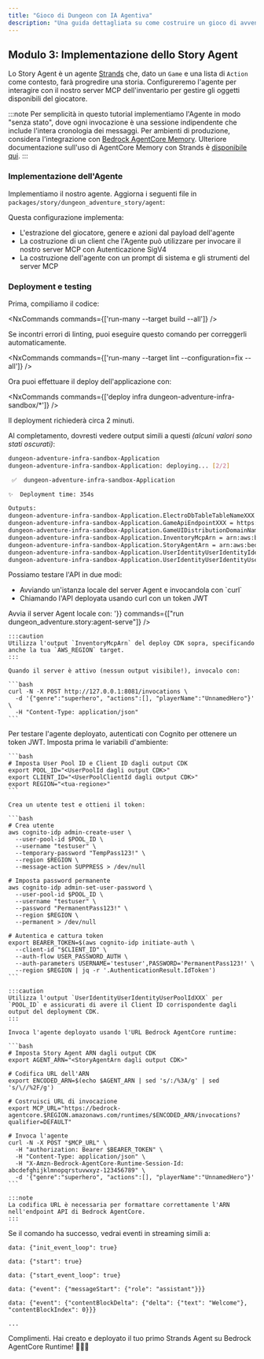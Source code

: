 ```yaml
---
title: "Gioco di Dungeon con IA Agentiva"
description: "Una guida dettagliata su come costruire un gioco di avventura in dungeon alimentato da IA agentiva utilizzando @aws/nx-plugin."
---
```




## Modulo 3: Implementazione dello Story Agent

Lo Story Agent è un agente [Strands](https://strandsagents.com/) che, dato un `Game` e una lista di `Action` come contesto, farà progredire una storia. Configureremo l'agente per interagire con il nostro server MCP dell'inventario per gestire gli oggetti disponibili del giocatore.

:::note
Per semplicità in questo tutorial implementiamo l'Agente in modo "senza stato", dove ogni invocazione è una sessione indipendente che include l'intera cronologia dei messaggi. Per ambienti di produzione, considera l'integrazione con [Bedrock AgentCore Memory](https://docs.aws.amazon.com/bedrock-agentcore/latest/devguide/memory.html). Ulteriore documentazione sull'uso di AgentCore Memory con Strands è [disponibile qui](https://github.com/aws/bedrock-agentcore-sdk-python/tree/main/src/bedrock_agentcore/memory/integrations/strands).
:::

### Implementazione dell'Agente

Implementiamo il nostro agente. Aggiorna i seguenti file in `packages/story/dungeon_adventure_story/agent`:

<Tabs>
  <TabItem label="main.py">
<E2EDiff lang="python" before="dungeon-adventure/3/main.py.old.template" after="dungeon-adventure/3/main.py.template" />
  </TabItem>
  <TabItem label="agent.py">
<E2EDiff lang="python" before="dungeon-adventure/3/agent.py.old.template" after="dungeon-adventure/3/agent.py.template" />
  </TabItem>
</Tabs>

Questa configurazione implementa:

- L'estrazione del giocatore, genere e azioni dal payload dell'agente
- La costruzione di un client che l'Agente può utilizzare per invocare il nostro server MCP con Autenticazione SigV4
- La costruzione dell'agente con un prompt di sistema e gli strumenti del server MCP

### Deployment e testing

Prima, compiliamo il codice:

<NxCommands commands={['run-many --target build --all']} />

<Aside type="tip">
Se incontri errori di linting, puoi eseguire questo comando per correggerli automaticamente.

<NxCommands commands={['run-many --target lint --configuration=fix --all']} />
</Aside>

Ora puoi effettuare il deploy dell'applicazione con:

<NxCommands commands={['deploy infra dungeon-adventure-infra-sandbox/*']} />

Il deployment richiederà circa 2 minuti.

Al completamento, dovresti vedere output simili a questi _(alcuni valori sono stati oscurati)_:

```bash
dungeon-adventure-infra-sandbox-Application
dungeon-adventure-infra-sandbox-Application: deploying... [2/2]

 ✅  dungeon-adventure-infra-sandbox-Application

✨  Deployment time: 354s

Outputs:
dungeon-adventure-infra-sandbox-Application.ElectroDbTableTableNameXXX = dungeon-adventure-infra-sandbox-Application-ElectroDbTableXXX-YYY
dungeon-adventure-infra-sandbox-Application.GameApiEndpointXXX = https://xxx.execute-api.region.amazonaws.com/prod/
dungeon-adventure-infra-sandbox-Application.GameUIDistributionDomainNameXXX = xxx.cloudfront.net
dungeon-adventure-infra-sandbox-Application.InventoryMcpArn = arn:aws:bedrock-agentcore:region:xxxxxxx:runtime/dungeonadventureventoryMcpServerXXXX-YYYY
dungeon-adventure-infra-sandbox-Application.StoryAgentArn = arn:aws:bedrock-agentcore:region:xxxxxxx:runtime/dungeonadventurecationStoryAgentXXXX-YYYY
dungeon-adventure-infra-sandbox-Application.UserIdentityUserIdentityIdentityPoolIdXXX = region:xxx
dungeon-adventure-infra-sandbox-Application.UserIdentityUserIdentityUserPoolIdXXX = region_xxx
```

Possiamo testare l'API in due modi:
<ul>
<li>Avviando un'istanza locale del server Agent e invocandola con `curl`</li>
<li>Chiamando l'API deployata usando curl con un token JWT</li>
</ul>

<Tabs>
  <TabItem label="Local">
  Avvia il server Agent locale con:
    <NxCommands highlights={['arn:aws:bedrock-agentcore:region:xxxxxxx:runtime/dungeonadventureventoryMcpServerXXXX-YYYY', 'region']} env={{INVENTORY_MCP_ARN:"arn:aws:bedrock-agentcore:region:xxxxxxx:runtime/dungeonadventureventoryMcpServerXXXX-YYYY", AWS_REGION: '<region>'}} commands={["run dungeon_adventure.story:agent-serve"]} />

    :::caution
    Utilizza l'output `InventoryMcpArn` del deploy CDK sopra, specificando anche la tua `AWS_REGION` target.
    :::

    Quando il server è attivo (nessun output visibile!), invocalo con:

    ```bash
    curl -N -X POST http://127.0.0.1:8081/invocations \
      -d '{"genre":"superhero", "actions":[], "playerName":"UnnamedHero"}' \
      -H "Content-Type: application/json"
    ```
  </TabItem>
  <TabItem label="Deployed">
    Per testare l'agente deployato, autenticati con Cognito per ottenere un token JWT. Imposta prima le variabili d'ambiente:

    ```bash
    # Imposta User Pool ID e Client ID dagli output CDK
    export POOL_ID="<UserPoolId dagli output CDK>"
    export CLIENT_ID="<UserPoolClientId dagli output CDK>"
    export REGION="<tua-regione>"
    ```

    Crea un utente test e ottieni il token:

    ```bash
    # Crea utente
    aws cognito-idp admin-create-user \
      --user-pool-id $POOL_ID \
      --username "testuser" \
      --temporary-password "TempPass123!" \
      --region $REGION \
      --message-action SUPPRESS > /dev/null

    # Imposta password permanente
    aws cognito-idp admin-set-user-password \
      --user-pool-id $POOL_ID \
      --username "testuser" \
      --password "PermanentPass123!" \
      --region $REGION \
      --permanent > /dev/null

    # Autentica e cattura token
    export BEARER_TOKEN=$(aws cognito-idp initiate-auth \
      --client-id "$CLIENT_ID" \
      --auth-flow USER_PASSWORD_AUTH \
      --auth-parameters USERNAME='testuser',PASSWORD='PermanentPass123!' \
      --region $REGION | jq -r '.AuthenticationResult.IdToken')
    ```

    :::caution
    Utilizza l'output `UserIdentityUserIdentityUserPoolIdXXX` per `POOL_ID` e assicurati di avere il Client ID corrispondente dagli output del deployment CDK.
    :::

    Invoca l'agente deployato usando l'URL Bedrock AgentCore runtime:

    ```bash
    # Imposta Story Agent ARN dagli output CDK
    export AGENT_ARN="<StoryAgentArn dagli output CDK>"

    # Codifica URL dell'ARN
    export ENCODED_ARN=$(echo $AGENT_ARN | sed 's/:/%3A/g' | sed 's/\//%2F/g')

    # Costruisci URL di invocazione
    export MCP_URL="https://bedrock-agentcore.$REGION.amazonaws.com/runtimes/$ENCODED_ARN/invocations?qualifier=DEFAULT"

    # Invoca l'agente
    curl -N -X POST "$MCP_URL" \
      -H "authorization: Bearer $BEARER_TOKEN" \
      -H "Content-Type: application/json" \
      -H "X-Amzn-Bedrock-AgentCore-Runtime-Session-Id: abcdefghijklmnopqrstuvwxyz-123456789" \
      -d '{"genre":"superhero", "actions":[], "playerName":"UnnamedHero"}'
    ```

    :::note
    La codifica URL è necessaria per formattare correttamente l'ARN nell'endpoint API di Bedrock AgentCore.
    :::
  </TabItem>
</Tabs>

Se il comando ha successo, vedrai eventi in streaming simili a:

```
data: {"init_event_loop": true}

data: {"start": true}

data: {"start_event_loop": true}

data: {"event": {"messageStart": {"role": "assistant"}}}

data: {"event": {"contentBlockDelta": {"delta": {"text": "Welcome"}, "contentBlockIndex": 0}}}

...
```

Complimenti. Hai creato e deployato il tuo primo Strands Agent su Bedrock AgentCore Runtime!  🎉🎉🎉